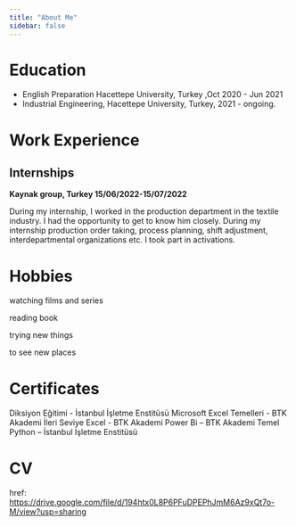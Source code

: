 ```yaml
---
title: "About Me"
sidebar: false 
---
```


# Education

-   English Preparation Hacettepe University, Turkey ,Oct 2020 - Jun 2021
-   Industrial Engineering, Hacettepe University, Turkey, 2021 - ongoing.

# Work Experience

## Internships

**Kaynak group, Turkey 15/06/2022-15/07/2022**

During my internship, I worked in the production department in the textile industry. I had the opportunity to get to know him closely. During my internship production order taking, process planning, shift adjustment, interdepartmental organizations etc. I took part in activations.

# Hobbies

watching films and series

reading book

trying new things

to see new places

# Certificates

Diksiyon Eğitimi - İstanbul İşletme Enstitüsü
Microsoft Excel Temelleri - BTK Akademi
İleri Seviye Excel - BTK Akademi
Power Bi -- BTK Akademi
Temel Python -- İstanbul İşletme Enstitüsü

# CV

href: <https://drive.google.com/file/d/194htx0L8P6PFuDPEPhJmM6Az9xQt7o-M/view?usp=sharing>
